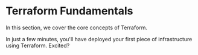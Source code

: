 
<CourseContentLayout>

# Terraform Fundamentals

In this section, we cover the core concepts of Terraform.

In just a few minutes, you'll have deployed your first piece of infrastructure using Terraform. Excited?
</CourseContentLayout>
